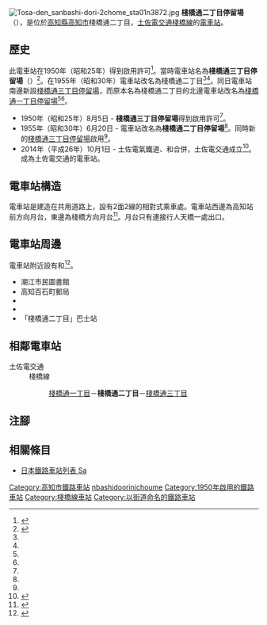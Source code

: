 {{NoteTA|G1=Transport}}
{{Infobox station
|公司色 = #3399cc
|站名 = 棧橋通二丁目*
|圖片 = Sanbashi-dori_2-chome_stop.jpg
|圖片說明 = 電車站全景
|日文原名 = 桟橋通二丁目
|平假名 = さんばしどおりにちょうめ
|羅馬拼音 = Sambashidori 2-chome
|副站名 = 
|所在地 = {{JPN}}[[高知縣|高知縣]][[高知市|高知市]]棧橋通二丁目
|座標 = {{coord|33|32|56.68|N|133|32|49|E|type:railwaystation_region:JP-24|display=inline,title}}
|車站構造 = [[地面車站|地面車站]]
|月台配置 = 2面2線
|啟用年月日 = 1950年（昭和25年）8月5日
|廢站年月日 = 
|乘客人數 = 
|上下車人次 = 
|統計年度 = 
|轉車 =
|全寬備註 = * 在1955年前，此電車站曾經名為棧橋通三丁目停留場
|adjacent = {{Adjacent stations|system=土佐電交通|line=棧橋線|left=棧橋通一丁目|right=棧橋通三丁目|note-left=0.2km|note-mid=距離[[高知站|高知站前]]2.1km|note-right=0.3km}}
}}
[[File:Tosa-den_sanbashi-dori-2chome_sta01n3872.jpg|thumb]]
'''棧橋通二丁目停留場'''（{{jpn|j=桟橋通二丁目停留場|hg=さんばしどおりにちょうめていりゅうじょう|rm=Sambashidori Ni-chōme teiryūjō|f=y}}），是位於[[高知縣|高知縣]][[高知市|高知市]]棧橋通二丁目，[[土佐電交通|土佐電交通]][[棧橋線|棧橋線]]的[[電車站|電車站]]。

== 歷史 ==
此電車站在1950年（昭和25年）得到啟用許可<ref name=konjaku>{{Cite book|author=土佐電鉄の電車とまちを愛する会 |title=土佐電鉄が走る街 今昔 |year=2006 |publisher=[[JTB出版|JTB出版]] |series=JTB Can Books|isbn=4-533-06411-6 |pages=101・156-158頁|language=ja}}</ref>。當時電車站名為'''棧橋通三丁目停留場'''（{{jpn|j=桟橋通三丁目停留場|hg=さんばしどおりさんちょうめていりゅうじょう}}）<ref name=chizu61>{{Cite book|author=[[今尾惠介|今尾惠介]]（監修） |title={{Translink|ja|日本鉄道旅行地図帳|日本鐵道旅行地圖帳}} |publisher=[[新潮社|新潮社]] |volume=11 中国四国 |year=2009 |isbn=978-4-10-790029-6 |page=61|language=ja}}</ref>。在1955年（昭和30年）電車站改名為棧橋通二丁目<ref name=konjaku/><ref name=chizu61/>。同日電車站南邊新設[[棧橋通三丁目停留場|棧橋通三丁目停留場]]，而原本名為棧橋通二丁目的北邊電車站改名為[[棧橋通一丁目停留場|棧橋通一丁目停留場]]<ref name=konjaku/><ref name=chizu61/>。
* 1950年（昭和25年）8月5日 - {{Translink|ja|土佐電気鉄道|土佐電氣鐵道}}'''棧橋通三丁目停留場'''得到啟用許可<ref name=konjaku/>。
* 1955年（昭和30年）6月20日 - 電車站改名為'''棧橋通二丁目停留場'''<ref name=konjaku/>。同時新的[[棧橋通三丁目停留場|棧橋通三丁目停留場]]啟用<ref name=konjaku/>。
* 2014年（平成26年）10月1日 - 土佐電氣鐵道、{{Translink|ja|高知県交通|高知縣交通}}和{{Translink|ja|土佐電ドリームサービス|土佐電Dream Service}}合併，土佐電交通成立<ref>{{Cite news |title=とさでん交通：「再出発」 「便利な市民の足に」高知で設立式 新デザインの車両披露 |newspaper=[[毎日新聞|毎日新聞]] |date=2014-10-02 |author=上野宏人 |publisher=毎日新聞社|language=ja}}</ref>。成為土佐電交通的電車站。

== 電車站構造 ==
電車站是建造在共用道路上，設有2面2線的相對式乘車處。電車站西邊為高知站前方向月台，東邊為棧橋方向月台<ref name=line>{{Cite book|author=川島令三 |authorlink=川島令三 |title=四国・九州ライン 全線・全駅・全配線 |year=2013 |publisher=[[講談社|講談社]] |series=【図説】 日本の鉄道 |isbn=978-4-06-295161-6 |volume=第2巻 四国西部エリア |pages=38・95頁|language=ja}}</ref>。月台只有連接行人天橋一處出口。

== 電車站周邊 ==
電車站附近設有{{Translink|ja|高知県立高知工業高等学校|高知縣立高知工業高等學校}}和{{Translink|ja|高知県民体育館|高知縣民體育館}}<ref>{{Cite book|title=路面電車はゆく 高知 |year=1998 |publisher={{Translink|ja|高知新聞社}} |isbn=4-87503-268-4 |page=94|language=ja}}</ref>。
* 潮江市民圖書館
* 高知百石町郵局
* {{Translink|ja|高知市青年センター|高知市青年中心}}
* {{Translink|ja|高知県道34号桂浜はりまや線|高知縣道34号桂濱播磨屋線}}
* 「棧橋通二丁目」巴士站

== 相鄰電車站 ==
; 土佐電交通
: 棧橋線
:: [[棧橋通一丁目停留場|棧橋通一丁目]]－'''棧橋通二丁目'''－[[棧橋通三丁目停留場|棧橋通三丁目]]
== 注腳 ==
{{Reflist}}
== 相關條目 ==
{{Commonscat|Sanbashi-dōri-nichōme Station}}
* [[日本鐵路車站列表_Sa|日本鐵路車站列表 Sa]]
{{棧橋線}}
{{DEFAULTSORT:Sambashidori 2-chome}}
[[Category:高知市鐵路車站|Category:高知市鐵路車站]]
[[Category:日本鐵路車站_Sa|nbashidoorinichoume]]
[[Category:1950年啟用的鐵路車站|Category:1950年啟用的鐵路車站]]
[[Category:棧橋線車站|Category:棧橋線車站]]
[[Category:以街道命名的鐵路車站|Category:以街道命名的鐵路車站]]